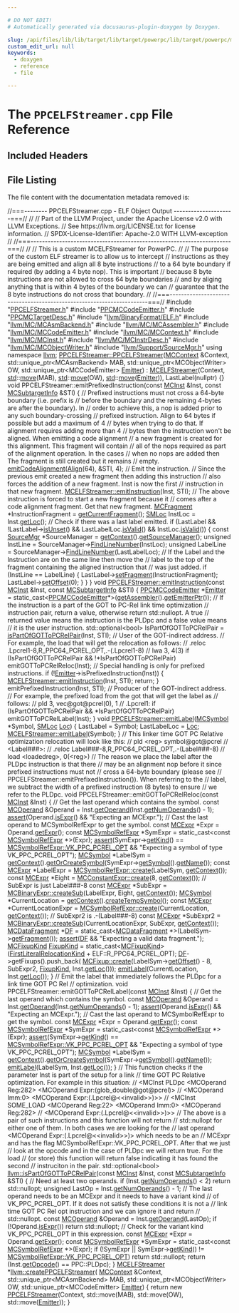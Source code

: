 ```yaml
---

# DO NOT EDIT!
# Automatically generated via docusaurus-plugin-doxygen by Doxygen.

slug: /api/files/lib/lib/target/lib/target/powerpc/lib/target/powerpc/mctargetdesc/ppcelfstreamer-cpp
custom_edit_url: null
keywords:
  - doxygen
  - reference
  - file

---
```





# The `PPCELFStreamer.cpp` File Reference

<DoxygenPage pluginConfig={pluginConfig}>



## Included Headers

<IncludesList>
<IncludesListItem
  filePath="PPCELFStreamer.h"
  permalink="/docs/api/files/lib/lib/target/lib/target/powerpc/lib/target/powerpc/mctargetdesc/ppcelfstreamer-h"
  isLocal="true" />
<IncludesListItem
  filePath="PPCMCCodeEmitter.h"
  permalink="/docs/api/files/lib/lib/target/lib/target/powerpc/lib/target/powerpc/mctargetdesc/ppcmccodeemitter-h"
  isLocal="true" />
<IncludesListItem
  filePath="PPCMCTargetDesc.h"
  permalink="/docs/api/files/lib/lib/target/lib/target/powerpc/lib/target/powerpc/mctargetdesc/ppcmctargetdesc-h"
  isLocal="true" />
<IncludesListItem
  filePath="llvm/BinaryFormat/ELF.h"
  permalink="/docs/api/files/include/include/llvm/include/llvm/binaryformat/elf-h"
  isLocal="true" />
<IncludesListItem
  filePath="llvm/MC/MCAsmBackend.h"
  permalink="/docs/api/files/include/include/llvm/include/llvm/mc/mcasmbackend-h"
  isLocal="true" />
<IncludesListItem
  filePath="llvm/MC/MCAssembler.h"
  permalink="/docs/api/files/include/include/llvm/include/llvm/mc/mcassembler-h"
  isLocal="true" />
<IncludesListItem
  filePath="llvm/MC/MCCodeEmitter.h"
  permalink="/docs/api/files/include/include/llvm/include/llvm/mc/mccodeemitter-h"
  isLocal="true" />
<IncludesListItem
  filePath="llvm/MC/MCContext.h"
  permalink="/docs/api/files/include/include/llvm/include/llvm/mc/mccontext-h"
  isLocal="true" />
<IncludesListItem
  filePath="llvm/MC/MCInst.h"
  permalink="/docs/api/files/include/include/llvm/include/llvm/mc/mcinst-h"
  isLocal="true" />
<IncludesListItem
  filePath="llvm/MC/MCInstrDesc.h"
  permalink="/docs/api/files/include/include/llvm/include/llvm/mc/mcinstrdesc-h"
  isLocal="true" />
<IncludesListItem
  filePath="llvm/MC/MCObjectWriter.h"
  permalink="/docs/api/files/include/include/llvm/include/llvm/mc/mcobjectwriter-h"
  isLocal="true" />
<IncludesListItem
  filePath="llvm/Support/SourceMgr.h"
  permalink="/docs/api/files/include/include/llvm/include/llvm/support/sourcemgr-h"
  isLocal="true" />
</IncludesList>


## File Listing

The file content with the documentation metadata removed is:

<ProgramListing>

<Link id="l00001" /><CodeLine lineNumber="1"><span class="doxyHighlightComment">//===-------- PPCELFStreamer.cpp - ELF Object Output ---------------------===//</span></CodeLine>
<Link id="l00002" /><CodeLine lineNumber="2"><span class="doxyHighlightComment">//</span></CodeLine>
<Link id="l00003" /><CodeLine lineNumber="3"><span class="doxyHighlightComment">// Part of the LLVM Project, under the Apache License v2.0 with LLVM Exceptions.</span></CodeLine>
<Link id="l00004" /><CodeLine lineNumber="4"><span class="doxyHighlightComment">// See https://llvm.org/LICENSE.txt for license information.</span></CodeLine>
<Link id="l00005" /><CodeLine lineNumber="5"><span class="doxyHighlightComment">// SPDX-License-Identifier: Apache-2.0 WITH LLVM-exception</span></CodeLine>
<Link id="l00006" /><CodeLine lineNumber="6"><span class="doxyHighlightComment">//</span></CodeLine>
<Link id="l00007" /><CodeLine lineNumber="7"><span class="doxyHighlightComment">//===----------------------------------------------------------------------===//</span></CodeLine>
<Link id="l00008" /><CodeLine lineNumber="8"><span class="doxyHighlightComment">//</span></CodeLine>
<Link id="l00009" /><CodeLine lineNumber="9"><span class="doxyHighlightComment">// This is a custom MCELFStreamer for PowerPC.</span></CodeLine>
<Link id="l00010" /><CodeLine lineNumber="10"><span class="doxyHighlightComment">//</span></CodeLine>
<Link id="l00011" /><CodeLine lineNumber="11"><span class="doxyHighlightComment">// The purpose of the custom ELF streamer is to allow us to intercept</span></CodeLine>
<Link id="l00012" /><CodeLine lineNumber="12"><span class="doxyHighlightComment">// instructions as they are being emitted and align all 8 byte instructions</span></CodeLine>
<Link id="l00013" /><CodeLine lineNumber="13"><span class="doxyHighlightComment">// to a 64 byte boundary if required (by adding a 4 byte nop). This is important</span></CodeLine>
<Link id="l00014" /><CodeLine lineNumber="14"><span class="doxyHighlightComment">// because 8 byte instructions are not allowed to cross 64 byte boundaries</span></CodeLine>
<Link id="l00015" /><CodeLine lineNumber="15"><span class="doxyHighlightComment">// and by aliging anything that is within 4 bytes of the boundary we can</span></CodeLine>
<Link id="l00016" /><CodeLine lineNumber="16"><span class="doxyHighlightComment">// guarantee that the 8 byte instructions do not cross that boundary.</span></CodeLine>
<Link id="l00017" /><CodeLine lineNumber="17"><span class="doxyHighlightComment">//</span></CodeLine>
<Link id="l00018" /><CodeLine lineNumber="18"><span class="doxyHighlightComment">//===----------------------------------------------------------------------===//</span></CodeLine>
<Link id="l00019" /><CodeLine lineNumber="19"></CodeLine>
<Link id="l00020" /><CodeLine lineNumber="20"><span class="doxyHighlightPreprocessor">#include &quot;<a href="/docs/api/files/lib/lib/target/lib/target/powerpc/lib/target/powerpc/mctargetdesc/ppcelfstreamer-h">PPCELFStreamer.h</a>&quot;</span></CodeLine>
<Link id="l00021" /><CodeLine lineNumber="21"><span class="doxyHighlightPreprocessor">#include &quot;<a href="/docs/api/files/lib/lib/target/lib/target/powerpc/lib/target/powerpc/mctargetdesc/ppcmccodeemitter-h">PPCMCCodeEmitter.h</a>&quot;</span></CodeLine>
<Link id="l00022" /><CodeLine lineNumber="22"><span class="doxyHighlightPreprocessor">#include &quot;<a href="/docs/api/files/lib/lib/target/lib/target/powerpc/lib/target/powerpc/mctargetdesc/ppcmctargetdesc-h">PPCMCTargetDesc.h</a>&quot;</span></CodeLine>
<Link id="l00023" /><CodeLine lineNumber="23"><span class="doxyHighlightPreprocessor">#include &quot;<a href="/docs/api/files/include/include/llvm/include/llvm/binaryformat/elf-h">llvm/BinaryFormat/ELF.h</a>&quot;</span></CodeLine>
<Link id="l00024" /><CodeLine lineNumber="24"><span class="doxyHighlightPreprocessor">#include &quot;<a href="/docs/api/files/include/include/llvm/include/llvm/mc/mcasmbackend-h">llvm/MC/MCAsmBackend.h</a>&quot;</span></CodeLine>
<Link id="l00025" /><CodeLine lineNumber="25"><span class="doxyHighlightPreprocessor">#include &quot;<a href="/docs/api/files/include/include/llvm/include/llvm/mc/mcassembler-h">llvm/MC/MCAssembler.h</a>&quot;</span></CodeLine>
<Link id="l00026" /><CodeLine lineNumber="26"><span class="doxyHighlightPreprocessor">#include &quot;<a href="/docs/api/files/include/include/llvm/include/llvm/mc/mccodeemitter-h">llvm/MC/MCCodeEmitter.h</a>&quot;</span></CodeLine>
<Link id="l00027" /><CodeLine lineNumber="27"><span class="doxyHighlightPreprocessor">#include &quot;<a href="/docs/api/files/include/include/llvm/include/llvm/mc/mccontext-h">llvm/MC/MCContext.h</a>&quot;</span></CodeLine>
<Link id="l00028" /><CodeLine lineNumber="28"><span class="doxyHighlightPreprocessor">#include &quot;<a href="/docs/api/files/include/include/llvm/include/llvm/mc/mcinst-h">llvm/MC/MCInst.h</a>&quot;</span></CodeLine>
<Link id="l00029" /><CodeLine lineNumber="29"><span class="doxyHighlightPreprocessor">#include &quot;<a href="/docs/api/files/include/include/llvm/include/llvm/mc/mcinstrdesc-h">llvm/MC/MCInstrDesc.h</a>&quot;</span></CodeLine>
<Link id="l00030" /><CodeLine lineNumber="30"><span class="doxyHighlightPreprocessor">#include &quot;<a href="/docs/api/files/include/include/llvm/include/llvm/mc/mcobjectwriter-h">llvm/MC/MCObjectWriter.h</a>&quot;</span></CodeLine>
<Link id="l00031" /><CodeLine lineNumber="31"><span class="doxyHighlightPreprocessor">#include &quot;<a href="/docs/api/files/include/include/llvm/include/llvm/support/sourcemgr-h">llvm/Support/SourceMgr.h</a>&quot;</span></CodeLine>
<Link id="l00032" /><CodeLine lineNumber="32"></CodeLine>
<Link id="l00033" /><CodeLine lineNumber="33"><span class="doxyHighlightKeyword">using namespace </span><span class="doxyHighlight"><a href="/docs/api/namespaces/llvm">llvm</a>;</span></CodeLine>
<Link id="l00034" /><CodeLine lineNumber="34"></CodeLine>
<Link id="l00035" /><CodeLine lineNumber="35" lineLink="/docs/api/classes/llvm/ppcelfstreamer/#ac558199bf4ba000421543f08b7adf8f0"><span class="doxyHighlight"><a href="/docs/api/classes/llvm/ppcelfstreamer/#ac558199bf4ba000421543f08b7adf8f0">PPCELFStreamer::PPCELFStreamer</a>(<a href="/docs/api/classes/llvm/mccontext">MCContext</a> &amp;Context,</span></CodeLine>
<Link id="l00036" /><CodeLine lineNumber="36"><span class="doxyHighlight">                               std::unique&#95;ptr&lt;MCAsmBackend&gt; MAB,</span></CodeLine>
<Link id="l00037" /><CodeLine lineNumber="37"><span class="doxyHighlight">                               std::unique&#95;ptr&lt;MCObjectWriter&gt; OW,</span></CodeLine>
<Link id="l00038" /><CodeLine lineNumber="38"><span class="doxyHighlight">                               std::unique&#95;ptr&lt;MCCodeEmitter&gt; <a href="/docs/api/files/lib/lib/target/lib/target/directx/dxcontainerglobals-cpp/#a4e37c99d7f846fd82966c68def83c4fc">Emitter</a>)</span></CodeLine>
<Link id="l00039" /><CodeLine lineNumber="39"><span class="doxyHighlight">    : <a href="/docs/api/classes/llvm/mcelfstreamer/#aec09c5b9322b90f034d51bd3c0903563">MCELFStreamer</a>(Context, <a href="/docs/api/namespaces/std">std</a>::<a href="/docs/api/namespaces/llvm/#abfc9c7ecf70f66901e439f7c04ef3dbb">move</a>(MAB), <a href="/docs/api/namespaces/std">std</a>::<a href="/docs/api/namespaces/llvm/#abfc9c7ecf70f66901e439f7c04ef3dbb">move</a>(OW), <a href="/docs/api/namespaces/std">std</a>::<a href="/docs/api/namespaces/llvm/#abfc9c7ecf70f66901e439f7c04ef3dbb">move</a>(<a href="/docs/api/files/lib/lib/target/lib/target/directx/dxcontainerglobals-cpp/#a4e37c99d7f846fd82966c68def83c4fc">Emitter</a>)),</span></CodeLine>
<Link id="l00040" /><CodeLine lineNumber="40"><span class="doxyHighlight">      LastLabel(nullptr) &#123;&#125;</span></CodeLine>
<Link id="l00041" /><CodeLine lineNumber="41"></CodeLine>
<Link id="l00042" /><CodeLine lineNumber="42"><span class="doxyHighlightKeywordType">void</span><span class="doxyHighlight"> PPCELFStreamer::emitPrefixedInstruction(</span><span class="doxyHighlightKeyword">const</span><span class="doxyHighlight"> <a href="/docs/api/classes/llvm/mcinst">MCInst</a> &amp;Inst,</span></CodeLine>
<Link id="l00043" /><CodeLine lineNumber="43"><span class="doxyHighlight">                                             </span><span class="doxyHighlightKeyword">const</span><span class="doxyHighlight"> <a href="/docs/api/classes/llvm/mcsubtargetinfo">MCSubtargetInfo</a> &amp;STI) &#123;</span></CodeLine>
<Link id="l00044" /><CodeLine lineNumber="44"><span class="doxyHighlight">  </span><span class="doxyHighlightComment">// Prefixed instructions must not cross a 64-byte boundary (i.e. prefix is</span></CodeLine>
<Link id="l00045" /><CodeLine lineNumber="45"><span class="doxyHighlight">  </span><span class="doxyHighlightComment">// before the boundary and the remaining 4-bytes are after the boundary). In</span></CodeLine>
<Link id="l00046" /><CodeLine lineNumber="46"><span class="doxyHighlight">  </span><span class="doxyHighlightComment">// order to achieve this, a nop is added prior to any such boundary-crossing</span></CodeLine>
<Link id="l00047" /><CodeLine lineNumber="47"><span class="doxyHighlight">  </span><span class="doxyHighlightComment">// prefixed instruction. Align to 64 bytes if possible but add a maximum of 4</span></CodeLine>
<Link id="l00048" /><CodeLine lineNumber="48"><span class="doxyHighlight">  </span><span class="doxyHighlightComment">// bytes when trying to do that. If alignment requires adding more than 4</span></CodeLine>
<Link id="l00049" /><CodeLine lineNumber="49"><span class="doxyHighlight">  </span><span class="doxyHighlightComment">// bytes then the instruction won&#39;t be aligned. When emitting a code alignment</span></CodeLine>
<Link id="l00050" /><CodeLine lineNumber="50"><span class="doxyHighlight">  </span><span class="doxyHighlightComment">// a new fragment is created for this alignment. This fragment will contain</span></CodeLine>
<Link id="l00051" /><CodeLine lineNumber="51"><span class="doxyHighlight">  </span><span class="doxyHighlightComment">// all of the nops required as part of the alignment operation. In the cases</span></CodeLine>
<Link id="l00052" /><CodeLine lineNumber="52"><span class="doxyHighlight">  </span><span class="doxyHighlightComment">// when no nops are added then The fragment is still created but it remains</span></CodeLine>
<Link id="l00053" /><CodeLine lineNumber="53"><span class="doxyHighlight">  </span><span class="doxyHighlightComment">// empty.</span></CodeLine>
<Link id="l00054" /><CodeLine lineNumber="54"><span class="doxyHighlight">  <a href="/docs/api/classes/llvm/mcobjectstreamer/#ad6394338481d436a665bb4572e9e1ffc">emitCodeAlignment</a>(<a href="/docs/api/structs/llvm/align">Align</a>(64), &amp;STI, 4);</span></CodeLine>
<Link id="l00055" /><CodeLine lineNumber="55"></CodeLine>
<Link id="l00056" /><CodeLine lineNumber="56"><span class="doxyHighlight">  </span><span class="doxyHighlightComment">// Emit the instruction.</span></CodeLine>
<Link id="l00057" /><CodeLine lineNumber="57"><span class="doxyHighlight">  </span><span class="doxyHighlightComment">// Since the previous emit created a new fragment then adding this instruction</span></CodeLine>
<Link id="l00058" /><CodeLine lineNumber="58"><span class="doxyHighlight">  </span><span class="doxyHighlightComment">// also forces the addition of a new fragment. Inst is now the first</span></CodeLine>
<Link id="l00059" /><CodeLine lineNumber="59"><span class="doxyHighlight">  </span><span class="doxyHighlightComment">// instruction in that new fragment.</span></CodeLine>
<Link id="l00060" /><CodeLine lineNumber="60"><span class="doxyHighlight">  <a href="/docs/api/classes/llvm/mcobjectstreamer/#a92d2d1c2ac97f1151ed8f38d854e8b34">MCELFStreamer::emitInstruction</a>(Inst, STI);</span></CodeLine>
<Link id="l00061" /><CodeLine lineNumber="61"></CodeLine>
<Link id="l00062" /><CodeLine lineNumber="62"><span class="doxyHighlight">  </span><span class="doxyHighlightComment">// The above instruction is forced to start a new fragment because it</span></CodeLine>
<Link id="l00063" /><CodeLine lineNumber="63"><span class="doxyHighlight">  </span><span class="doxyHighlightComment">// comes after a code alignment fragment. Get that new fragment.</span></CodeLine>
<Link id="l00064" /><CodeLine lineNumber="64"><span class="doxyHighlight">  <a href="/docs/api/classes/llvm/mcfragment">MCFragment</a> &#42;InstructionFragment = <a href="/docs/api/classes/llvm/mcstreamer/#a2f9393965bc0de69da6236c623f79579">getCurrentFragment</a>();</span></CodeLine>
<Link id="l00065" /><CodeLine lineNumber="65"><span class="doxyHighlight">  <a href="/docs/api/classes/llvm/smloc">SMLoc</a> InstLoc = Inst.<a href="/docs/api/classes/llvm/mcinst/#a40c7fb73978096ed317dd71fb8a84cf4">getLoc</a>();</span></CodeLine>
<Link id="l00066" /><CodeLine lineNumber="66"><span class="doxyHighlight">  </span><span class="doxyHighlightComment">// Check if there was a last label emitted.</span></CodeLine>
<Link id="l00067" /><CodeLine lineNumber="67"><span class="doxyHighlight">  </span><span class="doxyHighlightKeywordFlow">if</span><span class="doxyHighlight"> (LastLabel &amp;&amp; !LastLabel-&gt;<a href="/docs/api/classes/llvm/mcsymbol/#ad829c4f6666903fc66490cd4b5445eae">isUnset</a>() &amp;&amp; LastLabelLoc.<a href="/docs/api/classes/llvm/smloc/#abb1e94b8fff61f549bcbd5a2780f6796">isValid</a>() &amp;&amp;</span></CodeLine>
<Link id="l00068" /><CodeLine lineNumber="68"><span class="doxyHighlight">      InstLoc.<a href="/docs/api/classes/llvm/smloc/#abb1e94b8fff61f549bcbd5a2780f6796">isValid</a>()) &#123;</span></CodeLine>
<Link id="l00069" /><CodeLine lineNumber="69"><span class="doxyHighlight">    </span><span class="doxyHighlightKeyword">const</span><span class="doxyHighlight"> <a href="/docs/api/classes/llvm/sourcemgr">SourceMgr</a> &#42;SourceManager = <a href="/docs/api/classes/llvm/mcstreamer/#a61c979932b890df773ce75013b76708b">getContext</a>().<a href="/docs/api/classes/llvm/mccontext/#aa0238c5455430b5bef943138b198e522">getSourceManager</a>();</span></CodeLine>
<Link id="l00070" /><CodeLine lineNumber="70"><span class="doxyHighlight">    </span><span class="doxyHighlightKeywordType">unsigned</span><span class="doxyHighlight"> InstLine = SourceManager-&gt;<a href="/docs/api/classes/llvm/sourcemgr/#af84919a22333087fc39465b1826a8208">FindLineNumber</a>(InstLoc);</span></CodeLine>
<Link id="l00071" /><CodeLine lineNumber="71"><span class="doxyHighlight">    </span><span class="doxyHighlightKeywordType">unsigned</span><span class="doxyHighlight"> LabelLine = SourceManager-&gt;<a href="/docs/api/classes/llvm/sourcemgr/#af84919a22333087fc39465b1826a8208">FindLineNumber</a>(LastLabelLoc);</span></CodeLine>
<Link id="l00072" /><CodeLine lineNumber="72"><span class="doxyHighlight">    </span><span class="doxyHighlightComment">// If the Label and the Instruction are on the same line then move the</span></CodeLine>
<Link id="l00073" /><CodeLine lineNumber="73"><span class="doxyHighlight">    </span><span class="doxyHighlightComment">// label to the top of the fragment containing the aligned instruction that</span></CodeLine>
<Link id="l00074" /><CodeLine lineNumber="74"><span class="doxyHighlight">    </span><span class="doxyHighlightComment">// was just added.</span></CodeLine>
<Link id="l00075" /><CodeLine lineNumber="75"><span class="doxyHighlight">    </span><span class="doxyHighlightKeywordFlow">if</span><span class="doxyHighlight"> (InstLine == LabelLine) &#123;</span></CodeLine>
<Link id="l00076" /><CodeLine lineNumber="76"><span class="doxyHighlight">      LastLabel-&gt;<a href="/docs/api/classes/llvm/mcsymbol/#a59bf6e97f0f02573b74d322186c91327">setFragment</a>(InstructionFragment);</span></CodeLine>
<Link id="l00077" /><CodeLine lineNumber="77"><span class="doxyHighlight">      LastLabel-&gt;<a href="/docs/api/classes/llvm/mcsymbol/#abb9ae52dad6d9d0840fce1109f46c953">setOffset</a>(0);</span></CodeLine>
<Link id="l00078" /><CodeLine lineNumber="78"><span class="doxyHighlight">    &#125;</span></CodeLine>
<Link id="l00079" /><CodeLine lineNumber="79"><span class="doxyHighlight">  &#125;</span></CodeLine>
<Link id="l00080" /><CodeLine lineNumber="80"><span class="doxyHighlight">&#125;</span></CodeLine>
<Link id="l00081" /><CodeLine lineNumber="81"></CodeLine>
<Link id="l00082" /><CodeLine lineNumber="82" lineLink="/docs/api/classes/llvm/ppcelfstreamer/#abd418120b6155f0727d4bbf2dfeafe97"><span class="doxyHighlightKeywordType">void</span><span class="doxyHighlight"> <a href="/docs/api/classes/llvm/ppcelfstreamer/#abd418120b6155f0727d4bbf2dfeafe97">PPCELFStreamer::emitInstruction</a>(</span><span class="doxyHighlightKeyword">const</span><span class="doxyHighlight"> <a href="/docs/api/classes/llvm/mcinst">MCInst</a> &amp;Inst,</span></CodeLine>
<Link id="l00083" /><CodeLine lineNumber="83"><span class="doxyHighlight">                                     </span><span class="doxyHighlightKeyword">const</span><span class="doxyHighlight"> <a href="/docs/api/classes/llvm/mcsubtargetinfo">MCSubtargetInfo</a> &amp;STI) &#123;</span></CodeLine>
<Link id="l00084" /><CodeLine lineNumber="84"><span class="doxyHighlight">  <a href="/docs/api/classes/llvm/ppcmccodeemitter">PPCMCCodeEmitter</a> &#42;<a href="/docs/api/files/lib/lib/target/lib/target/directx/dxcontainerglobals-cpp/#a4e37c99d7f846fd82966c68def83c4fc">Emitter</a> =</span></CodeLine>
<Link id="l00085" /><CodeLine lineNumber="85"><span class="doxyHighlight">      </span><span class="doxyHighlightKeyword">static&#95;cast&lt;</span><span class="doxyHighlight"><a href="/docs/api/classes/llvm/ppcmccodeemitter">PPCMCCodeEmitter</a>&#42;</span><span class="doxyHighlightKeyword">&gt;</span><span class="doxyHighlight">(<a href="/docs/api/classes/llvm/mcobjectstreamer/#a3e9a3c0090b1184f7371fa5ad4ce57c9">getAssembler</a>().<a href="/docs/api/classes/llvm/mcassembler/#a751b495bbd855f8fa28e98a3619c898a">getEmitterPtr</a>());</span></CodeLine>
<Link id="l00086" /><CodeLine lineNumber="86"></CodeLine>
<Link id="l00087" /><CodeLine lineNumber="87"><span class="doxyHighlight">  </span><span class="doxyHighlightComment">// If the instruction is a part of the GOT to PC-Rel link time optimization</span></CodeLine>
<Link id="l00088" /><CodeLine lineNumber="88"><span class="doxyHighlight">  </span><span class="doxyHighlightComment">// instruction pair, return a value, otherwise return std::nullopt. A true</span></CodeLine>
<Link id="l00089" /><CodeLine lineNumber="89"><span class="doxyHighlight">  </span><span class="doxyHighlightComment">// returned value means the instruction is the PLDpc and a false value means</span></CodeLine>
<Link id="l00090" /><CodeLine lineNumber="90"><span class="doxyHighlight">  </span><span class="doxyHighlightComment">// it is the user instruction.</span></CodeLine>
<Link id="l00091" /><CodeLine lineNumber="91"><span class="doxyHighlight">  std::optional&lt;bool&gt; IsPartOfGOTToPCRelPair =</span></CodeLine>
<Link id="l00092" /><CodeLine lineNumber="92"><span class="doxyHighlight">      <a href="/docs/api/namespaces/llvm/#adc6a276f0a40e983e11fe851e818ad01">isPartOfGOTToPCRelPair</a>(Inst, STI);</span></CodeLine>
<Link id="l00093" /><CodeLine lineNumber="93"></CodeLine>
<Link id="l00094" /><CodeLine lineNumber="94"><span class="doxyHighlight">  </span><span class="doxyHighlightComment">// User of the GOT-indirect address.</span></CodeLine>
<Link id="l00095" /><CodeLine lineNumber="95"><span class="doxyHighlight">  </span><span class="doxyHighlightComment">// For example, the load that will get the relocation as follows:</span></CodeLine>
<Link id="l00096" /><CodeLine lineNumber="96"><span class="doxyHighlight">  </span><span class="doxyHighlightComment">// .reloc .Lpcrel1-8,R&#95;PPC64&#95;PCREL&#95;OPT,.-(.Lpcrel1-8)</span></CodeLine>
<Link id="l00097" /><CodeLine lineNumber="97"><span class="doxyHighlight">  </span><span class="doxyHighlightComment">//  lwa 3, 4(3)</span></CodeLine>
<Link id="l00098" /><CodeLine lineNumber="98"><span class="doxyHighlight">  </span><span class="doxyHighlightKeywordFlow">if</span><span class="doxyHighlight"> (IsPartOfGOTToPCRelPair &amp;&amp; !&#42;IsPartOfGOTToPCRelPair)</span></CodeLine>
<Link id="l00099" /><CodeLine lineNumber="99"><span class="doxyHighlight">    emitGOTToPCRelReloc(Inst);</span></CodeLine>
<Link id="l00100" /><CodeLine lineNumber="100"></CodeLine>
<Link id="l00101" /><CodeLine lineNumber="101"><span class="doxyHighlight">  </span><span class="doxyHighlightComment">// Special handling is only for prefixed instructions.</span></CodeLine>
<Link id="l00102" /><CodeLine lineNumber="102"><span class="doxyHighlight">  </span><span class="doxyHighlightKeywordFlow">if</span><span class="doxyHighlight"> (!<a href="/docs/api/files/lib/lib/target/lib/target/directx/dxcontainerglobals-cpp/#a4e37c99d7f846fd82966c68def83c4fc">Emitter</a>-&gt;isPrefixedInstruction(Inst)) &#123;</span></CodeLine>
<Link id="l00103" /><CodeLine lineNumber="103"><span class="doxyHighlight">    <a href="/docs/api/classes/llvm/mcobjectstreamer/#a92d2d1c2ac97f1151ed8f38d854e8b34">MCELFStreamer::emitInstruction</a>(Inst, STI);</span></CodeLine>
<Link id="l00104" /><CodeLine lineNumber="104"><span class="doxyHighlight">    </span><span class="doxyHighlightKeywordFlow">return</span><span class="doxyHighlight">;</span></CodeLine>
<Link id="l00105" /><CodeLine lineNumber="105"><span class="doxyHighlight">  &#125;</span></CodeLine>
<Link id="l00106" /><CodeLine lineNumber="106"><span class="doxyHighlight">  emitPrefixedInstruction(Inst, STI);</span></CodeLine>
<Link id="l00107" /><CodeLine lineNumber="107"></CodeLine>
<Link id="l00108" /><CodeLine lineNumber="108"><span class="doxyHighlight">  </span><span class="doxyHighlightComment">// Producer of the GOT-indirect address.</span></CodeLine>
<Link id="l00109" /><CodeLine lineNumber="109"><span class="doxyHighlight">  </span><span class="doxyHighlightComment">// For example, the prefixed load from the got that will get the label as</span></CodeLine>
<Link id="l00110" /><CodeLine lineNumber="110"><span class="doxyHighlight">  </span><span class="doxyHighlightComment">// follows:</span></CodeLine>
<Link id="l00111" /><CodeLine lineNumber="111"><span class="doxyHighlight">  </span><span class="doxyHighlightComment">//  pld 3, vec@got@pcrel(0), 1</span></CodeLine>
<Link id="l00112" /><CodeLine lineNumber="112"><span class="doxyHighlight">  </span><span class="doxyHighlightComment">// .Lpcrel1:</span></CodeLine>
<Link id="l00113" /><CodeLine lineNumber="113"><span class="doxyHighlight">  </span><span class="doxyHighlightKeywordFlow">if</span><span class="doxyHighlight"> (IsPartOfGOTToPCRelPair &amp;&amp; &#42;IsPartOfGOTToPCRelPair)</span></CodeLine>
<Link id="l00114" /><CodeLine lineNumber="114"><span class="doxyHighlight">    emitGOTToPCRelLabel(Inst);</span></CodeLine>
<Link id="l00115" /><CodeLine lineNumber="115"><span class="doxyHighlight">&#125;</span></CodeLine>
<Link id="l00116" /><CodeLine lineNumber="116"></CodeLine>
<Link id="l00117" /><CodeLine lineNumber="117" lineLink="/docs/api/classes/llvm/ppcelfstreamer/#ad765ad35ceb5fb06da044f0f4d365a3b"><span class="doxyHighlightKeywordType">void</span><span class="doxyHighlight"> <a href="/docs/api/classes/llvm/ppcelfstreamer/#ad765ad35ceb5fb06da044f0f4d365a3b">PPCELFStreamer::emitLabel</a>(<a href="/docs/api/classes/llvm/mcsymbol">MCSymbol</a> &#42;Symbol, <a href="/docs/api/classes/llvm/smloc">SMLoc</a> <a href="/docs/api/namespaces/llvm/loc">Loc</a>) &#123;</span></CodeLine>
<Link id="l00118" /><CodeLine lineNumber="118"><span class="doxyHighlight">  LastLabel = Symbol;</span></CodeLine>
<Link id="l00119" /><CodeLine lineNumber="119"><span class="doxyHighlight">  LastLabelLoc = <a href="/docs/api/namespaces/llvm/loc">Loc</a>;</span></CodeLine>
<Link id="l00120" /><CodeLine lineNumber="120"><span class="doxyHighlight">  <a href="/docs/api/classes/llvm/mcelfstreamer/#ac725449b95138e5297b8af02df828882">MCELFStreamer::emitLabel</a>(Symbol);</span></CodeLine>
<Link id="l00121" /><CodeLine lineNumber="121"><span class="doxyHighlight">&#125;</span></CodeLine>
<Link id="l00122" /><CodeLine lineNumber="122"></CodeLine>
<Link id="l00123" /><CodeLine lineNumber="123"><span class="doxyHighlightComment">// This linker time GOT PC Relative optimization relocation will look like this:</span></CodeLine>
<Link id="l00124" /><CodeLine lineNumber="124"><span class="doxyHighlightComment">//   pld &lt;reg&gt; symbol@got@pcrel</span></CodeLine>
<Link id="l00125" /><CodeLine lineNumber="125"><span class="doxyHighlightComment">// &lt;Label###&gt;:</span></CodeLine>
<Link id="l00126" /><CodeLine lineNumber="126"><span class="doxyHighlightComment">//   .reloc Label###-8,R&#95;PPC64&#95;PCREL&#95;OPT,.-(Label###-8)</span></CodeLine>
<Link id="l00127" /><CodeLine lineNumber="127"><span class="doxyHighlightComment">//   load &lt;loadedreg&gt;, 0(&lt;reg&gt;)</span></CodeLine>
<Link id="l00128" /><CodeLine lineNumber="128"><span class="doxyHighlightComment">// The reason we place the label after the PLDpc instruction is that there</span></CodeLine>
<Link id="l00129" /><CodeLine lineNumber="129"><span class="doxyHighlightComment">// may be an alignment nop before it since prefixed instructions must not</span></CodeLine>
<Link id="l00130" /><CodeLine lineNumber="130"><span class="doxyHighlightComment">// cross a 64-byte boundary (please see</span></CodeLine>
<Link id="l00131" /><CodeLine lineNumber="131"><span class="doxyHighlightComment">// PPCELFStreamer::emitPrefixedInstruction()). When referring to the</span></CodeLine>
<Link id="l00132" /><CodeLine lineNumber="132"><span class="doxyHighlightComment">// label, we subtract the width of a prefixed instruction (8 bytes) to ensure</span></CodeLine>
<Link id="l00133" /><CodeLine lineNumber="133"><span class="doxyHighlightComment">// we refer to the PLDpc.</span></CodeLine>
<Link id="l00134" /><CodeLine lineNumber="134"><span class="doxyHighlightKeywordType">void</span><span class="doxyHighlight"> PPCELFStreamer::emitGOTToPCRelReloc(</span><span class="doxyHighlightKeyword">const</span><span class="doxyHighlight"> <a href="/docs/api/classes/llvm/mcinst">MCInst</a> &amp;Inst) &#123;</span></CodeLine>
<Link id="l00135" /><CodeLine lineNumber="135"><span class="doxyHighlight">  </span><span class="doxyHighlightComment">// Get the last operand which contains the symbol.</span></CodeLine>
<Link id="l00136" /><CodeLine lineNumber="136"><span class="doxyHighlight">  </span><span class="doxyHighlightKeyword">const</span><span class="doxyHighlight"> <a href="/docs/api/classes/llvm/mcoperand">MCOperand</a> &amp;Operand = Inst.<a href="/docs/api/classes/llvm/mcinst/#aef5de3ac30fe221c5b4e702574ab46a9">getOperand</a>(Inst.<a href="/docs/api/classes/llvm/mcinst/#a3c5c7109f398fdca515509e2284cd8c0">getNumOperands</a>() - 1);</span></CodeLine>
<Link id="l00137" /><CodeLine lineNumber="137"><span class="doxyHighlight">  <a href="/docs/api/files/lib/lib/target/lib/target/amdgpu/silowercontrolflow-cpp/#a4868c5d81c5ccc98c47aeab6244346a0">assert</a>(Operand.<a href="/docs/api/classes/llvm/mcoperand/#ae23b2e8269fe15dbe5ebb3394438960c">isExpr</a>() &amp;&amp; </span><span class="doxyHighlightStringLiteral">&quot;Expecting an MCExpr.&quot;</span><span class="doxyHighlight">);</span></CodeLine>
<Link id="l00138" /><CodeLine lineNumber="138"><span class="doxyHighlight">  </span><span class="doxyHighlightComment">// Cast the last operand to MCSymbolRefExpr to get the symbol.</span></CodeLine>
<Link id="l00139" /><CodeLine lineNumber="139"><span class="doxyHighlight">  </span><span class="doxyHighlightKeyword">const</span><span class="doxyHighlight"> <a href="/docs/api/classes/llvm/mcexpr">MCExpr</a> &#42;Expr = Operand.<a href="/docs/api/classes/llvm/mcoperand/#ac9408fbc60922d24b01c1efcbd4ba52b">getExpr</a>();</span></CodeLine>
<Link id="l00140" /><CodeLine lineNumber="140"><span class="doxyHighlight">  </span><span class="doxyHighlightKeyword">const</span><span class="doxyHighlight"> <a href="/docs/api/classes/llvm/mcsymbolrefexpr">MCSymbolRefExpr</a> &#42;SymExpr = </span><span class="doxyHighlightKeyword">static&#95;cast&lt;</span><span class="doxyHighlightKeyword">const </span><span class="doxyHighlight"><a href="/docs/api/classes/llvm/mcsymbolrefexpr">MCSymbolRefExpr</a> &#42;</span><span class="doxyHighlightKeyword">&gt;</span><span class="doxyHighlight">(Expr);</span></CodeLine>
<Link id="l00141" /><CodeLine lineNumber="141"><span class="doxyHighlight">  <a href="/docs/api/files/lib/lib/target/lib/target/amdgpu/silowercontrolflow-cpp/#a4868c5d81c5ccc98c47aeab6244346a0">assert</a>(SymExpr-&gt;<a href="/docs/api/classes/llvm/mcsymbolrefexpr/#ad860e326e495f296cdee70606908a6b1">getKind</a>() == <a href="/docs/api/classes/llvm/mcsymbolrefexpr/#a5c463f6352570ee778c35c40949c4985a0e7a0e61e9e2418f5a362d17b4c1c6c9">MCSymbolRefExpr::VK&#95;PPC&#95;PCREL&#95;OPT</a> &amp;&amp;</span></CodeLine>
<Link id="l00142" /><CodeLine lineNumber="142"><span class="doxyHighlight">         </span><span class="doxyHighlightStringLiteral">&quot;Expecting a symbol of type VK&#95;PPC&#95;PCREL&#95;OPT&quot;</span><span class="doxyHighlight">);</span></CodeLine>
<Link id="l00143" /><CodeLine lineNumber="143"><span class="doxyHighlight">  <a href="/docs/api/classes/llvm/mcsymbol">MCSymbol</a> &#42;LabelSym =</span></CodeLine>
<Link id="l00144" /><CodeLine lineNumber="144"><span class="doxyHighlight">      <a href="/docs/api/classes/llvm/mcstreamer/#a61c979932b890df773ce75013b76708b">getContext</a>().<a href="/docs/api/classes/llvm/mccontext/#ac11eef690074972378846024abbe8722">getOrCreateSymbol</a>(SymExpr-&gt;<a href="/docs/api/classes/llvm/mcsymbolrefexpr/#a048f077746d95f142d02e56586862bf2">getSymbol</a>().<a href="/docs/api/classes/llvm/mcsymbol/#a57c7b2b9784361914262eeb0a6f0b18d">getName</a>());</span></CodeLine>
<Link id="l00145" /><CodeLine lineNumber="145"><span class="doxyHighlight">  </span><span class="doxyHighlightKeyword">const</span><span class="doxyHighlight"> <a href="/docs/api/classes/llvm/mcexpr">MCExpr</a> &#42;LabelExpr = <a href="/docs/api/classes/llvm/mcsymbolrefexpr/#a9914b597552aa4b4bcbb8acaa04d632a">MCSymbolRefExpr::create</a>(LabelSym, <a href="/docs/api/classes/llvm/mcstreamer/#a61c979932b890df773ce75013b76708b">getContext</a>());</span></CodeLine>
<Link id="l00146" /><CodeLine lineNumber="146"><span class="doxyHighlight">  </span><span class="doxyHighlightKeyword">const</span><span class="doxyHighlight"> <a href="/docs/api/classes/llvm/mcexpr">MCExpr</a> &#42;Eight = <a href="/docs/api/classes/llvm/mcconstantexpr/#af9bdc4c9c65ea1ff077fbbb6407d7b2a">MCConstantExpr::create</a>(8, <a href="/docs/api/classes/llvm/mcstreamer/#a61c979932b890df773ce75013b76708b">getContext</a>());</span></CodeLine>
<Link id="l00147" /><CodeLine lineNumber="147"><span class="doxyHighlight">  </span><span class="doxyHighlightComment">// SubExpr is just Label###-8</span></CodeLine>
<Link id="l00148" /><CodeLine lineNumber="148"><span class="doxyHighlight">  </span><span class="doxyHighlightKeyword">const</span><span class="doxyHighlight"> <a href="/docs/api/classes/llvm/mcexpr">MCExpr</a> &#42;SubExpr =</span></CodeLine>
<Link id="l00149" /><CodeLine lineNumber="149"><span class="doxyHighlight">      <a href="/docs/api/classes/llvm/mcbinaryexpr/#af766134165065939f49fb0662c246f66">MCBinaryExpr::createSub</a>(LabelExpr, Eight, <a href="/docs/api/classes/llvm/mcstreamer/#a61c979932b890df773ce75013b76708b">getContext</a>());</span></CodeLine>
<Link id="l00150" /><CodeLine lineNumber="150"><span class="doxyHighlight">  <a href="/docs/api/classes/llvm/mcsymbol">MCSymbol</a> &#42;CurrentLocation = <a href="/docs/api/classes/llvm/mcstreamer/#a61c979932b890df773ce75013b76708b">getContext</a>().<a href="/docs/api/classes/llvm/mccontext/#a299bf2f0329389424760f4a7c8af75ac">createTempSymbol</a>();</span></CodeLine>
<Link id="l00151" /><CodeLine lineNumber="151"><span class="doxyHighlight">  </span><span class="doxyHighlightKeyword">const</span><span class="doxyHighlight"> <a href="/docs/api/classes/llvm/mcexpr">MCExpr</a> &#42;CurrentLocationExpr =</span></CodeLine>
<Link id="l00152" /><CodeLine lineNumber="152"><span class="doxyHighlight">      <a href="/docs/api/classes/llvm/mcsymbolrefexpr/#a9914b597552aa4b4bcbb8acaa04d632a">MCSymbolRefExpr::create</a>(CurrentLocation, <a href="/docs/api/classes/llvm/mcstreamer/#a61c979932b890df773ce75013b76708b">getContext</a>());</span></CodeLine>
<Link id="l00153" /><CodeLine lineNumber="153"><span class="doxyHighlight">  </span><span class="doxyHighlightComment">// SubExpr2 is .-(Label###-8)</span></CodeLine>
<Link id="l00154" /><CodeLine lineNumber="154"><span class="doxyHighlight">  </span><span class="doxyHighlightKeyword">const</span><span class="doxyHighlight"> <a href="/docs/api/classes/llvm/mcexpr">MCExpr</a> &#42;SubExpr2 =</span></CodeLine>
<Link id="l00155" /><CodeLine lineNumber="155"><span class="doxyHighlight">      <a href="/docs/api/classes/llvm/mcbinaryexpr/#af766134165065939f49fb0662c246f66">MCBinaryExpr::createSub</a>(CurrentLocationExpr, SubExpr, <a href="/docs/api/classes/llvm/mcstreamer/#a61c979932b890df773ce75013b76708b">getContext</a>());</span></CodeLine>
<Link id="l00156" /><CodeLine lineNumber="156"></CodeLine>
<Link id="l00157" /><CodeLine lineNumber="157"><span class="doxyHighlight">  <a href="/docs/api/classes/llvm/mcdatafragment">MCDataFragment</a> &#42;<a href="/docs/api/files/lib/lib/transforms/lib/transforms/utils/debugify-cpp/#a9e8fa29f7cb6a03aa586afae7591f6cc">DF</a> = </span><span class="doxyHighlightKeyword">static&#95;cast&lt;</span><span class="doxyHighlight"><a href="/docs/api/classes/llvm/mcdatafragment">MCDataFragment</a> &#42;</span><span class="doxyHighlightKeyword">&gt;</span><span class="doxyHighlight">(LabelSym-&gt;<a href="/docs/api/classes/llvm/mcsymbol/#afe11aa50f8890a5eeda1fadf7e2f576e">getFragment</a>());</span></CodeLine>
<Link id="l00158" /><CodeLine lineNumber="158"><span class="doxyHighlight">  <a href="/docs/api/files/lib/lib/target/lib/target/amdgpu/silowercontrolflow-cpp/#a4868c5d81c5ccc98c47aeab6244346a0">assert</a>(<a href="/docs/api/files/lib/lib/transforms/lib/transforms/utils/debugify-cpp/#a9e8fa29f7cb6a03aa586afae7591f6cc">DF</a> &amp;&amp; </span><span class="doxyHighlightStringLiteral">&quot;Expecting a valid data fragment.&quot;</span><span class="doxyHighlight">);</span></CodeLine>
<Link id="l00159" /><CodeLine lineNumber="159"><span class="doxyHighlight">  <a href="/docs/api/namespaces/llvm/#a84cef097f15848752272d38769011f58">MCFixupKind</a> <a href="/docs/api/namespaces/llvm/#a7d3d3a355228d2f64fa312abbd7abfbf">FixupKind</a> = </span><span class="doxyHighlightKeyword">static&#95;cast&lt;</span><span class="doxyHighlight"><a href="/docs/api/namespaces/llvm/#a84cef097f15848752272d38769011f58">MCFixupKind</a></span><span class="doxyHighlightKeyword">&gt;</span><span class="doxyHighlight">(<a href="/docs/api/namespaces/llvm/#a84cef097f15848752272d38769011f58a1864d2003d3e30137067084e7f2e7898">FirstLiteralRelocationKind</a> +</span></CodeLine>
<Link id="l00160" /><CodeLine lineNumber="160"><span class="doxyHighlight">                                                   ELF::R&#95;PPC64&#95;PCREL&#95;OPT);</span></CodeLine>
<Link id="l00161" /><CodeLine lineNumber="161"><span class="doxyHighlight">  <a href="/docs/api/files/lib/lib/transforms/lib/transforms/utils/debugify-cpp/#a9e8fa29f7cb6a03aa586afae7591f6cc">DF</a>-&gt;getFixups().push&#95;back(</span></CodeLine>
<Link id="l00162" /><CodeLine lineNumber="162"><span class="doxyHighlight">      <a href="/docs/api/classes/llvm/mcfixup/#abdf37854fa6eb68017b96486df443a32">MCFixup::create</a>(LabelSym-&gt;<a href="/docs/api/classes/llvm/mcsymbol/#af54312c2c4a267e78f5ee754c68dfbcc">getOffset</a>() - 8, SubExpr2,</span></CodeLine>
<Link id="l00163" /><CodeLine lineNumber="163"><span class="doxyHighlight">                      <a href="/docs/api/namespaces/llvm/#a7d3d3a355228d2f64fa312abbd7abfbf">FixupKind</a>, Inst.<a href="/docs/api/classes/llvm/mcinst/#a40c7fb73978096ed317dd71fb8a84cf4">getLoc</a>()));</span></CodeLine>
<Link id="l00164" /><CodeLine lineNumber="164"><span class="doxyHighlight">  <a href="/docs/api/classes/llvm/ppcelfstreamer/#ad765ad35ceb5fb06da044f0f4d365a3b">emitLabel</a>(CurrentLocation, Inst.<a href="/docs/api/classes/llvm/mcinst/#a40c7fb73978096ed317dd71fb8a84cf4">getLoc</a>());</span></CodeLine>
<Link id="l00165" /><CodeLine lineNumber="165"><span class="doxyHighlight">&#125;</span></CodeLine>
<Link id="l00166" /><CodeLine lineNumber="166"></CodeLine>
<Link id="l00167" /><CodeLine lineNumber="167"><span class="doxyHighlightComment">// Emit the label that immediately follows the PLDpc for a link time GOT PC Rel</span></CodeLine>
<Link id="l00168" /><CodeLine lineNumber="168"><span class="doxyHighlightComment">// optimization.</span></CodeLine>
<Link id="l00169" /><CodeLine lineNumber="169"><span class="doxyHighlightKeywordType">void</span><span class="doxyHighlight"> PPCELFStreamer::emitGOTToPCRelLabel(</span><span class="doxyHighlightKeyword">const</span><span class="doxyHighlight"> <a href="/docs/api/classes/llvm/mcinst">MCInst</a> &amp;Inst) &#123;</span></CodeLine>
<Link id="l00170" /><CodeLine lineNumber="170"><span class="doxyHighlight">  </span><span class="doxyHighlightComment">// Get the last operand which contains the symbol.</span></CodeLine>
<Link id="l00171" /><CodeLine lineNumber="171"><span class="doxyHighlight">  </span><span class="doxyHighlightKeyword">const</span><span class="doxyHighlight"> <a href="/docs/api/classes/llvm/mcoperand">MCOperand</a> &amp;Operand = Inst.<a href="/docs/api/classes/llvm/mcinst/#aef5de3ac30fe221c5b4e702574ab46a9">getOperand</a>(Inst.<a href="/docs/api/classes/llvm/mcinst/#a3c5c7109f398fdca515509e2284cd8c0">getNumOperands</a>() - 1);</span></CodeLine>
<Link id="l00172" /><CodeLine lineNumber="172"><span class="doxyHighlight">  <a href="/docs/api/files/lib/lib/target/lib/target/amdgpu/silowercontrolflow-cpp/#a4868c5d81c5ccc98c47aeab6244346a0">assert</a>(Operand.<a href="/docs/api/classes/llvm/mcoperand/#ae23b2e8269fe15dbe5ebb3394438960c">isExpr</a>() &amp;&amp; </span><span class="doxyHighlightStringLiteral">&quot;Expecting an MCExpr.&quot;</span><span class="doxyHighlight">);</span></CodeLine>
<Link id="l00173" /><CodeLine lineNumber="173"><span class="doxyHighlight">  </span><span class="doxyHighlightComment">// Cast the last operand to MCSymbolRefExpr to get the symbol.</span></CodeLine>
<Link id="l00174" /><CodeLine lineNumber="174"><span class="doxyHighlight">  </span><span class="doxyHighlightKeyword">const</span><span class="doxyHighlight"> <a href="/docs/api/classes/llvm/mcexpr">MCExpr</a> &#42;Expr = Operand.<a href="/docs/api/classes/llvm/mcoperand/#ac9408fbc60922d24b01c1efcbd4ba52b">getExpr</a>();</span></CodeLine>
<Link id="l00175" /><CodeLine lineNumber="175"><span class="doxyHighlight">  </span><span class="doxyHighlightKeyword">const</span><span class="doxyHighlight"> <a href="/docs/api/classes/llvm/mcsymbolrefexpr">MCSymbolRefExpr</a> &#42;SymExpr = </span><span class="doxyHighlightKeyword">static&#95;cast&lt;</span><span class="doxyHighlightKeyword">const </span><span class="doxyHighlight"><a href="/docs/api/classes/llvm/mcsymbolrefexpr">MCSymbolRefExpr</a> &#42;</span><span class="doxyHighlightKeyword">&gt;</span><span class="doxyHighlight">(Expr);</span></CodeLine>
<Link id="l00176" /><CodeLine lineNumber="176"><span class="doxyHighlight">  <a href="/docs/api/files/lib/lib/target/lib/target/amdgpu/silowercontrolflow-cpp/#a4868c5d81c5ccc98c47aeab6244346a0">assert</a>(SymExpr-&gt;<a href="/docs/api/classes/llvm/mcsymbolrefexpr/#ad860e326e495f296cdee70606908a6b1">getKind</a>() == <a href="/docs/api/classes/llvm/mcsymbolrefexpr/#a5c463f6352570ee778c35c40949c4985a0e7a0e61e9e2418f5a362d17b4c1c6c9">MCSymbolRefExpr::VK&#95;PPC&#95;PCREL&#95;OPT</a> &amp;&amp;</span></CodeLine>
<Link id="l00177" /><CodeLine lineNumber="177"><span class="doxyHighlight">         </span><span class="doxyHighlightStringLiteral">&quot;Expecting a symbol of type VK&#95;PPC&#95;PCREL&#95;OPT&quot;</span><span class="doxyHighlight">);</span></CodeLine>
<Link id="l00178" /><CodeLine lineNumber="178"><span class="doxyHighlight">  <a href="/docs/api/classes/llvm/mcsymbol">MCSymbol</a> &#42;LabelSym =</span></CodeLine>
<Link id="l00179" /><CodeLine lineNumber="179"><span class="doxyHighlight">      <a href="/docs/api/classes/llvm/mcstreamer/#a61c979932b890df773ce75013b76708b">getContext</a>().<a href="/docs/api/classes/llvm/mccontext/#ac11eef690074972378846024abbe8722">getOrCreateSymbol</a>(SymExpr-&gt;<a href="/docs/api/classes/llvm/mcsymbolrefexpr/#a048f077746d95f142d02e56586862bf2">getSymbol</a>().<a href="/docs/api/classes/llvm/mcsymbol/#a57c7b2b9784361914262eeb0a6f0b18d">getName</a>());</span></CodeLine>
<Link id="l00180" /><CodeLine lineNumber="180"><span class="doxyHighlight">  <a href="/docs/api/classes/llvm/ppcelfstreamer/#ad765ad35ceb5fb06da044f0f4d365a3b">emitLabel</a>(LabelSym, Inst.<a href="/docs/api/classes/llvm/mcinst/#a40c7fb73978096ed317dd71fb8a84cf4">getLoc</a>());</span></CodeLine>
<Link id="l00181" /><CodeLine lineNumber="181"><span class="doxyHighlight">&#125;</span></CodeLine>
<Link id="l00182" /><CodeLine lineNumber="182"></CodeLine>
<Link id="l00183" /><CodeLine lineNumber="183"><span class="doxyHighlightComment">// This function checks if the parameter Inst is part of the setup for a link</span></CodeLine>
<Link id="l00184" /><CodeLine lineNumber="184"><span class="doxyHighlightComment">// time GOT PC Relative optimization. For example in this situation:</span></CodeLine>
<Link id="l00185" /><CodeLine lineNumber="185"><span class="doxyHighlightComment">// &lt;MCInst PLDpc &lt;MCOperand Reg:282&gt; &lt;MCOperand Expr:(glob&#95;double@got@pcrel)&gt;</span></CodeLine>
<Link id="l00186" /><CodeLine lineNumber="186"><span class="doxyHighlightComment">//   &lt;MCOperand Imm:0&gt; &lt;MCOperand Expr:(.Lpcrel@&lt;&lt;invalid&gt;&gt;)&gt;&gt;</span></CodeLine>
<Link id="l00187" /><CodeLine lineNumber="187"><span class="doxyHighlightComment">// &lt;MCInst SOME&#95;LOAD &lt;MCOperand Reg:22&gt; &lt;MCOperand Imm:0&gt; &lt;MCOperand Reg:282&gt;</span></CodeLine>
<Link id="l00188" /><CodeLine lineNumber="188"><span class="doxyHighlightComment">//   &lt;MCOperand Expr:(.Lpcrel@&lt;&lt;invalid&gt;&gt;)&gt;&gt;</span></CodeLine>
<Link id="l00189" /><CodeLine lineNumber="189"><span class="doxyHighlightComment">// The above is a pair of such instructions and this function will not return</span></CodeLine>
<Link id="l00190" /><CodeLine lineNumber="190"><span class="doxyHighlightComment">// std::nullopt for either one of them. In both cases we are looking for the</span></CodeLine>
<Link id="l00191" /><CodeLine lineNumber="191"><span class="doxyHighlightComment">// last operand &lt;MCOperand Expr:(.Lpcrel@&lt;&lt;invalid&gt;&gt;)&gt; which needs to be an</span></CodeLine>
<Link id="l00192" /><CodeLine lineNumber="192"><span class="doxyHighlightComment">// MCExpr and has the flag MCSymbolRefExpr::VK&#95;PPC&#95;PCREL&#95;OPT. After that we just</span></CodeLine>
<Link id="l00193" /><CodeLine lineNumber="193"><span class="doxyHighlightComment">// look at the opcode and in the case of PLDpc we will return true. For the load</span></CodeLine>
<Link id="l00194" /><CodeLine lineNumber="194"><span class="doxyHighlightComment">// (or store) this function will return false indicating it has found the second</span></CodeLine>
<Link id="l00195" /><CodeLine lineNumber="195"><span class="doxyHighlightComment">// instruciton in the pair.</span></CodeLine>
<Link id="l00196" /><CodeLine lineNumber="196" lineLink="/docs/api/namespaces/llvm/#adc6a276f0a40e983e11fe851e818ad01"><span class="doxyHighlight">std::optional&lt;bool&gt; <a href="/docs/api/namespaces/llvm/#adc6a276f0a40e983e11fe851e818ad01">llvm::isPartOfGOTToPCRelPair</a>(</span><span class="doxyHighlightKeyword">const</span><span class="doxyHighlight"> <a href="/docs/api/classes/llvm/mcinst">MCInst</a> &amp;Inst,</span></CodeLine>
<Link id="l00197" /><CodeLine lineNumber="197"><span class="doxyHighlight">                                                 </span><span class="doxyHighlightKeyword">const</span><span class="doxyHighlight"> <a href="/docs/api/classes/llvm/mcsubtargetinfo">MCSubtargetInfo</a> &amp;STI) &#123;</span></CodeLine>
<Link id="l00198" /><CodeLine lineNumber="198"><span class="doxyHighlight">  </span><span class="doxyHighlightComment">// Need at least two operands.</span></CodeLine>
<Link id="l00199" /><CodeLine lineNumber="199"><span class="doxyHighlight">  </span><span class="doxyHighlightKeywordFlow">if</span><span class="doxyHighlight"> (Inst.<a href="/docs/api/classes/llvm/mcinst/#a3c5c7109f398fdca515509e2284cd8c0">getNumOperands</a>() &lt; 2)</span></CodeLine>
<Link id="l00200" /><CodeLine lineNumber="200"><span class="doxyHighlight">    </span><span class="doxyHighlightKeywordFlow">return</span><span class="doxyHighlight"> std::nullopt;</span></CodeLine>
<Link id="l00201" /><CodeLine lineNumber="201"></CodeLine>
<Link id="l00202" /><CodeLine lineNumber="202"><span class="doxyHighlight">  </span><span class="doxyHighlightKeywordType">unsigned</span><span class="doxyHighlight"> LastOp = Inst.<a href="/docs/api/classes/llvm/mcinst/#a3c5c7109f398fdca515509e2284cd8c0">getNumOperands</a>() - 1;</span></CodeLine>
<Link id="l00203" /><CodeLine lineNumber="203"><span class="doxyHighlight">  </span><span class="doxyHighlightComment">// The last operand needs to be an MCExpr and it needs to have a variant kind</span></CodeLine>
<Link id="l00204" /><CodeLine lineNumber="204"><span class="doxyHighlight">  </span><span class="doxyHighlightComment">// of VK&#95;PPC&#95;PCREL&#95;OPT. If it does not satisfy these conditions it is not a</span></CodeLine>
<Link id="l00205" /><CodeLine lineNumber="205"><span class="doxyHighlight">  </span><span class="doxyHighlightComment">// link time GOT PC Rel opt instruction and we can ignore it and return</span></CodeLine>
<Link id="l00206" /><CodeLine lineNumber="206"><span class="doxyHighlight">  </span><span class="doxyHighlightComment">// std::nullopt.</span></CodeLine>
<Link id="l00207" /><CodeLine lineNumber="207"><span class="doxyHighlight">  </span><span class="doxyHighlightKeyword">const</span><span class="doxyHighlight"> <a href="/docs/api/classes/llvm/mcoperand">MCOperand</a> &amp;Operand = Inst.<a href="/docs/api/classes/llvm/mcinst/#aef5de3ac30fe221c5b4e702574ab46a9">getOperand</a>(LastOp);</span></CodeLine>
<Link id="l00208" /><CodeLine lineNumber="208"><span class="doxyHighlight">  </span><span class="doxyHighlightKeywordFlow">if</span><span class="doxyHighlight"> (!Operand.<a href="/docs/api/classes/llvm/mcoperand/#ae23b2e8269fe15dbe5ebb3394438960c">isExpr</a>())</span></CodeLine>
<Link id="l00209" /><CodeLine lineNumber="209"><span class="doxyHighlight">    </span><span class="doxyHighlightKeywordFlow">return</span><span class="doxyHighlight"> std::nullopt;</span></CodeLine>
<Link id="l00210" /><CodeLine lineNumber="210"></CodeLine>
<Link id="l00211" /><CodeLine lineNumber="211"><span class="doxyHighlight">  </span><span class="doxyHighlightComment">// Check for the variant kind VK&#95;PPC&#95;PCREL&#95;OPT in this expression.</span></CodeLine>
<Link id="l00212" /><CodeLine lineNumber="212"><span class="doxyHighlight">  </span><span class="doxyHighlightKeyword">const</span><span class="doxyHighlight"> <a href="/docs/api/classes/llvm/mcexpr">MCExpr</a> &#42;Expr = Operand.<a href="/docs/api/classes/llvm/mcoperand/#ac9408fbc60922d24b01c1efcbd4ba52b">getExpr</a>();</span></CodeLine>
<Link id="l00213" /><CodeLine lineNumber="213"><span class="doxyHighlight">  </span><span class="doxyHighlightKeyword">const</span><span class="doxyHighlight"> <a href="/docs/api/classes/llvm/mcsymbolrefexpr">MCSymbolRefExpr</a> &#42;SymExpr = </span><span class="doxyHighlightKeyword">static&#95;cast&lt;</span><span class="doxyHighlightKeyword">const </span><span class="doxyHighlight"><a href="/docs/api/classes/llvm/mcsymbolrefexpr">MCSymbolRefExpr</a> &#42;</span><span class="doxyHighlightKeyword">&gt;</span><span class="doxyHighlight">(Expr);</span></CodeLine>
<Link id="l00214" /><CodeLine lineNumber="214"><span class="doxyHighlight">  </span><span class="doxyHighlightKeywordFlow">if</span><span class="doxyHighlight"> (!SymExpr || SymExpr-&gt;<a href="/docs/api/classes/llvm/mcsymbolrefexpr/#ad860e326e495f296cdee70606908a6b1">getKind</a>() != <a href="/docs/api/classes/llvm/mcsymbolrefexpr/#a5c463f6352570ee778c35c40949c4985a0e7a0e61e9e2418f5a362d17b4c1c6c9">MCSymbolRefExpr::VK&#95;PPC&#95;PCREL&#95;OPT</a>)</span></CodeLine>
<Link id="l00215" /><CodeLine lineNumber="215"><span class="doxyHighlight">    </span><span class="doxyHighlightKeywordFlow">return</span><span class="doxyHighlight"> std::nullopt;</span></CodeLine>
<Link id="l00216" /><CodeLine lineNumber="216"></CodeLine>
<Link id="l00217" /><CodeLine lineNumber="217"><span class="doxyHighlight">  </span><span class="doxyHighlightKeywordFlow">return</span><span class="doxyHighlight"> (Inst.<a href="/docs/api/classes/llvm/mcinst/#a5c26b1db954c27889986dba3b310a8e4">getOpcode</a>() == PPC::PLDpc);</span></CodeLine>
<Link id="l00218" /><CodeLine lineNumber="218"><span class="doxyHighlight">&#125;</span></CodeLine>
<Link id="l00219" /><CodeLine lineNumber="219"></CodeLine>
<Link id="l00220" /><CodeLine lineNumber="220" lineLink="/docs/api/namespaces/llvm/#ac864eaef71f8fa49cc3ee232b0cb0269"><span class="doxyHighlight"><a href="/docs/api/classes/llvm/mcelfstreamer">MCELFStreamer</a> &#42;<a href="/docs/api/namespaces/llvm/#ac864eaef71f8fa49cc3ee232b0cb0269">llvm::createPPCELFStreamer</a>(</span></CodeLine>
<Link id="l00221" /><CodeLine lineNumber="221"><span class="doxyHighlight">    <a href="/docs/api/classes/llvm/mccontext">MCContext</a> &amp;Context, std::unique&#95;ptr&lt;MCAsmBackend&gt; MAB,</span></CodeLine>
<Link id="l00222" /><CodeLine lineNumber="222"><span class="doxyHighlight">    std::unique&#95;ptr&lt;MCObjectWriter&gt; OW,</span></CodeLine>
<Link id="l00223" /><CodeLine lineNumber="223"><span class="doxyHighlight">    std::unique&#95;ptr&lt;MCCodeEmitter&gt; <a href="/docs/api/files/lib/lib/target/lib/target/directx/dxcontainerglobals-cpp/#a4e37c99d7f846fd82966c68def83c4fc">Emitter</a>) &#123;</span></CodeLine>
<Link id="l00224" /><CodeLine lineNumber="224"><span class="doxyHighlight">  </span><span class="doxyHighlightKeywordFlow">return</span><span class="doxyHighlight"> </span><span class="doxyHighlightKeyword">new</span><span class="doxyHighlight"> <a href="/docs/api/classes/llvm/ppcelfstreamer">PPCELFStreamer</a>(Context, std::move(MAB), std::move(OW),</span></CodeLine>
<Link id="l00225" /><CodeLine lineNumber="225"><span class="doxyHighlight">                            std::move(<a href="/docs/api/files/lib/lib/target/lib/target/directx/dxcontainerglobals-cpp/#a4e37c99d7f846fd82966c68def83c4fc">Emitter</a>));</span></CodeLine>
<Link id="l00226" /><CodeLine lineNumber="226"><span class="doxyHighlight">&#125;</span></CodeLine>

</ProgramListing>


</DoxygenPage>
